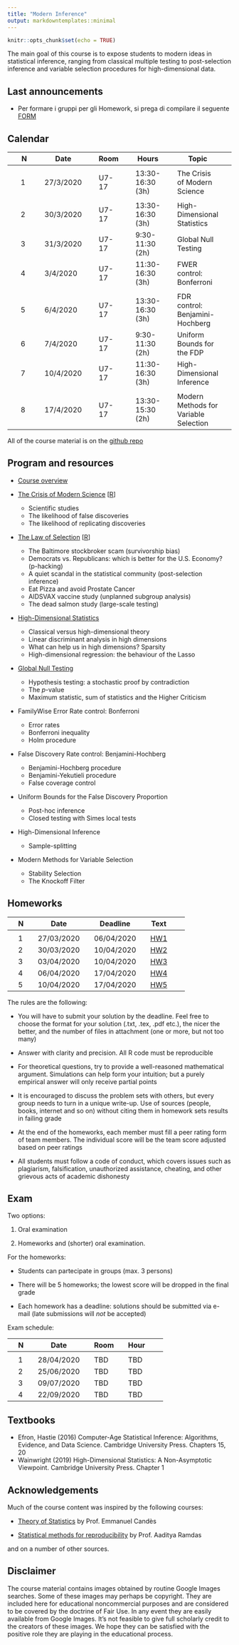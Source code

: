 ```yaml
---
title: "Modern Inference"
output: markdowntemplates::minimal
---
```


```r
knitr::opts_chunk$set(echo = TRUE)
```


The main goal of this course is to expose students to modern ideas in statistical inference, ranging from classical multiple testing to post-selection inference and variable selection procedures for high-dimensional data. 



## Last announcements

* Per formare i gruppi per gli Homework, si prega di compilare il seguente [FORM](https://docs.google.com/forms/d/e/1FAIpQLSftmyHrsyr9fkBnWjg2L-QFodD2X5BZL1qyOFYeUD3ZDv727Q/viewform?usp=sf_link) 

## Calendar

|| N || Date || Room || Hours || Topic || 
|-|-|-|-|-|-|-|-|-|-|-|
||  || ||  ||  || ||
|| 1 || 27/3/2020 || U7-17 || 13:30-16:30 (3h) || The Crisis of Modern Science  ||
||  || ||  ||  || ||
|| 2 || 30/3/2020 || U7-17 || 13:30-16:30 (3h) || High-Dimensional Statistics ||
|| 3 || 31/3/2020 || U7-17 || 9:30-11:30 (2h) || Global Null Testing ||
|| 4 || 3/4/2020 || U7-17 || 11:30-16:30 (3h) || FWER control: Bonferroni ||
||  || ||  ||  || ||
|| 5 || 6/4/2020 || U7-17 || 13:30-16:30 (3h) || FDR control: Benjamini-Hochberg ||
|| 6 || 7/4/2020 || U7-17 || 9:30-11:30 (2h) ||  Uniform Bounds for the FDP  ||
|| 7 || 10/4/2020 || U7-17 || 11:30-16:30 (3h) || High-Dimensional Inference  ||
||  || ||  ||  || ||
|| 8 || 17/4/2020 || U7-17 || 13:30-15:30 (2h) || Modern Methods for Variable Selection ||

All of the course material is on the 
[github repo](https://github.com/aldosolari/MI)


## Program and resources

* [Course overview](docs/slides/0_intro.pdf)

* [The Crisis of Modern Science](docs/slides/1_crisis.pdf) [[R](docs/code/1_crisis.R)]
    - Scientific studies
    - The likelihood of false discoveries
    - The likelihood of replicating discoveries

* [The Law of Selection](docs/slides/2_lawsel.pdf)  [[R](docs/code/2_lawsel.R)]
    - The Baltimore stockbroker scam (survivorship bias)
    - Democrats vs. Republicans: which is better for the U.S.
Economy? (p-hacking)
    - A quiet scandal in the statistical community (post-selection
inference)
    - Eat Pizza and avoid Prostate Cancer
    - AIDSVAX vaccine study (unplanned subgroup analysis)
    - The dead salmon study (large-scale testing)
    
* [High-Dimensional Statistics](docs/slides/3_hds.pdf)
    - Classical versus high-dimensional theory
    - Linear discriminant analysis in high dimensions
    - What can help us in high dimensions? Sparsity
    - High-dimensional regression: the behaviour of the Lasso

* [Global Null Testing](docs/slides/4_glob.pdf)
    - Hypothesis testing: a stochastic proof by contradiction
    - The $p$-value
    - Maximum statistic, sum of statistics and the Higher Criticism

* FamilyWise Error Rate control: Bonferroni
    - Error rates
    - Bonferroni inequality
    - Holm procedure

* False Discovery Rate control: Benjamini-Hochberg
    - Benjamini-Hochberg procedure 
    - Benjamini-Yekutieli procedure
    - False coverage control
    
* Uniform Bounds for the False Discovery Proportion 
    - Post-hoc inference
    - Closed testing with Simes local tests

* High-Dimensional Inference
    - Sample-splitting

* Modern Methods for Variable Selection
    - Stability Selection
    - The Knockoff Filter


## Homeworks

|| N || Date || Deadline || Text ||
|-|-|-|-|-|-|-|-|-|-|
||  || ||  ||  || ||
|| 1 || 27/03/2020 || 06/04/2020 || [HW1](docs/hw/hw1.pdf) ||
|| 2 || 30/03/2020 || 10/04/2020 || [HW2](docs/hw/hw2.pdf) ||
|| 3 || 03/04/2020 || 10/04/2020 || [HW3]() ||
|| 4 || 06/04/2020 || 17/04/2020 || [HW4]() ||
|| 5 || 10/04/2020 || 17/04/2020 || [HW5]() ||

The rules are the following:

* You will have to submit your solution by the deadline. Feel free to choose the format for your solution (.txt, .tex, .pdf etc.), the nicer the better, and the number of files in attachment (one or more, but not too many)

* Answer with clarity and precision. All R code must be reproducible

* For theoretical questions, try to provide a well-reasoned mathematical argument. Simulations can help form your intuition; but a purely empirical answer will only receive partial points

* It is encouraged to discuss the problem sets with others, but every group needs to turn in a unique write-up. Use of sources (people, books, internet and so on) without citing them in homework sets results in failing grade

* At the end of the homeworks, each member must fill a peer rating form of team members. The individual score will be the team score adjusted based on peer ratings

* All students must follow a code of conduct, which covers issues such as plagiarism, falsification, unauthorized assistance, cheating, and other grievous acts of academic dishonesty



## Exam

Two options: 

1. Oral examination 

2. Homeworks and (shorter) oral examination.  

For the homeworks:

  * Students can partecipate in groups (max. 3 persons)  
  
  * There will be 5 homeworks; the lowest score will be dropped in the final grade
  
  * Each homework has a deadline: solutions should be submitted via e-mail (late submissions will *not* be accepted)

 <!-- For attending students, the oral examination may be replaced by a written examination (only for the first two exam sessions). -->

Exam schedule:

|| N || Date || Room || Hour ||
|-|-|-|-|-|-|-|-|-|-|
||  || ||  ||  || ||
|| 1 || 28/04/2020 || TBD || TBD ||
|| 2 || 25/06/2020 || TBD || TBD ||
|| 3 || 09/07/2020 || TBD || TBD ||
|| 4 || 22/09/2020 || TBD || TBD ||

## Textbooks

* Efron, Hastie (2016) Computer-Age Statistical Inference: Algorithms, Evidence, and Data Science. Cambridge University Press. Chapters 15, 20 
* Wainwright (2019) High-Dimensional Statistics: A Non-Asymptotic Viewpoint. Cambridge University Press. Chapter 1

## Acknowledgements 

Much of the course content was inspired by the following courses:

* [Theory of Statistics](https://statweb.stanford.edu/~candes/teaching/stats300c/) by Prof. Emmanuel Candès

* [Statistical methods for reproducibility](https://www.stat.cmu.edu/~aramdas/reproducibility19/r19.html) by Prof. Aaditya Ramdas

and on a number of other sources.


## Disclaimer

The course material contains images obtained by routine Google Images searches. Some of these images may perhaps be copyright. They are included here for
educational noncommercial purposes and are considered to be covered by the doctrine
of Fair Use. In any event they are easily available from Google Images. It's not
feasible to give full scholarly credit to the creators of these images. We hope they can
be satisfied with the positive role they are playing in the educational process.
